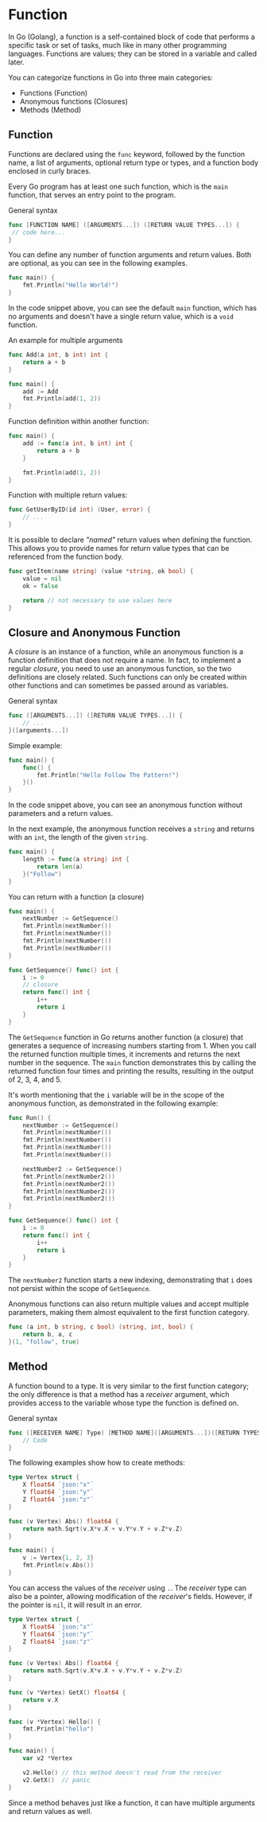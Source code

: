 # Function
In Go (Golang), a function is a self-contained block of code that performs a specific task or set of tasks, much like in many other programming languages. Functions are values; they can be stored in a variable and called later.

You can categorize functions in Go into three main categories:

- Functions (Function)
- Anonymous functions (Closures)
- Methods (Method)

## Function

Functions are declared using the `func` keyword, followed by the function name, a list of arguments, optional return type or types, and a function body enclosed in curly braces.

Every Go program has at least one such function, which is the `main` function, that serves an entry point to the program.

General syntax

```go copy
func [FUNCTION NAME] ([ARGUMENTS...]) ([RETURN VALUE TYPES...]) {
 // code here...
}
```
You can define any number of function arguments and return values. Both are optional, as you can see in the following examples.

```go copy
func main() {
    fmt.Println("Hello World!")
}
```
In the code snippet above, you can see the default `main` function, which has no arguments and doesn't have a single return value, which is a `void` function.

An example for multiple arguments

```go copy
func Add(a int, b int) int {
    return a + b
}

func main() {
    add := Add
    fmt.Println(add(1, 2))
}
```
Function definition within another function:

```go copy
func main() {
    add := func(a int, b int) int {
        return a + b
    }

    fmt.Println(add(1, 2))
}
```
Function with multiple return values:

```go copy
func GetUserByID(id int) (User, error) {
    // ...
}
```

It is possible to declare *"named"* return values when defining the function. This allows you to provide names for return value types that can be referenced from the function body.

```go copy
func getItem(name string) (value *string, ok bool) {
    value = nil
    ok = false

    return // not necessary to use values here
}
```

## Closure and Anonymous Function
A *closure* is an instance of a function, while an anonymous function is a function definition that does not require a name. In fact, to implement a regular *closure*, you need to use an anonymous function, so the two definitions are closely related. Such functions can only be created within other functions and can sometimes be passed around as variables.

General syntax

```go copy
func ([ARGUMENTS...]) ([RETURN VALUE TYPES...]) {
    // ...
}([arguments...])
```

Simple example:

```go copy
func main() {
    func() {
        fmt.Println("Hello Follow The Pattern!")
    }()
}
```
In the code snippet above, you can see an anonymous function without parameters and a return values.

In the next example, the anonymous function receives a `string` and returns with an `int`, the length of the given `string`.

```go copy
func main() {
    length := func(a string) int {
        return len(a)
    }("Follow")
}
```

You can return with a function (a closure)

```go copy
func main() {
    nextNumber := GetSequence()
    fmt.Println(nextNumber())
    fmt.Println(nextNumber())
    fmt.Println(nextNumber())
    fmt.Println(nextNumber())
}

func GetSequence() func() int {
    i := 0
    // closure
    return func() int {
        i++
        return i
    }
}
```
The `GetSequence` function in Go returns another function (a closure) that generates a sequence of increasing numbers starting from 1. When you call the returned function multiple times, it increments and returns the next number in the sequence. The `main` function demonstrates this by calling the returned function four times and printing the results, resulting in the output of 2, 3, 4, and 5.

It's worth mentioning that the `i` variable will be in the scope of the anonymous function, as demonstrated in the following example:

```go copy
func Run() {
    nextNumber := GetSequence()
    fmt.Println(nextNumber())
    fmt.Println(nextNumber())
    fmt.Println(nextNumber())
    fmt.Println(nextNumber())

    nextNumber2 := GetSequence()
    fmt.Println(nextNumber2())
    fmt.Println(nextNumber2())
    fmt.Println(nextNumber2())
    fmt.Println(nextNumber2())
}

func GetSequence() func() int {
    i := 0
    return func() int {
        i++
        return i
    }
}
```
The `nextNumber2` function starts a new indexing, demonstrating that `i` does not persist within the scope of `GetSequence`.

Anonymous functions can also return multiple values and accept multiple parameters, making them almost equivalent to the first function category.

```go copy
func (a int, b string, c bool) (string, int, bool) {
    return b, a, c
}(1, "follow", true)
```

## Method
A function bound to a type. It is very similar to the first function category; the only difference is that a method has a *receiver* argument, which provides access to the variable whose type the function is defined on.

General syntax

```go copy
func ([RECEIVER NAME] Type) [METHOD NAME]([ARGUMENTS...])([RETURN TYPES...]){
    // Code
}
```

The following examples show how to create methods:

```go copy
type Vertex struct {
    X float64 `json:"x"`
    Y float64 `json:"y"`
    Z float64 `json:"z"`
}

func (v Vertex) Abs() float64 {
    return math.Sqrt(v.X*v.X + v.Y*v.Y + v.Z*v.Z)
}

func main() {
    v := Vertex{1, 2, 3}
    fmt.Println(v.Abs())
}
```
You can access the values of the *receiver* using `.`. The *receiver* type can also be a pointer, allowing modification of the *receiver*'s fields. However, if the pointer is `nil`, it will result in an error.

```go copy
type Vertex struct {
    X float64 `json:"x"`
    Y float64 `json:"y"`
    Z float64 `json:"z"`
}

func (v Vertex) Abs() float64 {
    return math.Sqrt(v.X*v.X + v.Y*v.Y + v.Z*v.Z)
}

func (v *Vertex) GetX() float64 {
    return v.X
}

func (v *Vertex) Hello() {
    fmt.Println("hello")
}

func main() {
    var v2 *Vertex

    v2.Hello() // this method doesn't read from the receiver
    v2.GetX()  // panic
}
```
Since a method behaves just like a function, it can have multiple arguments and return values as well.